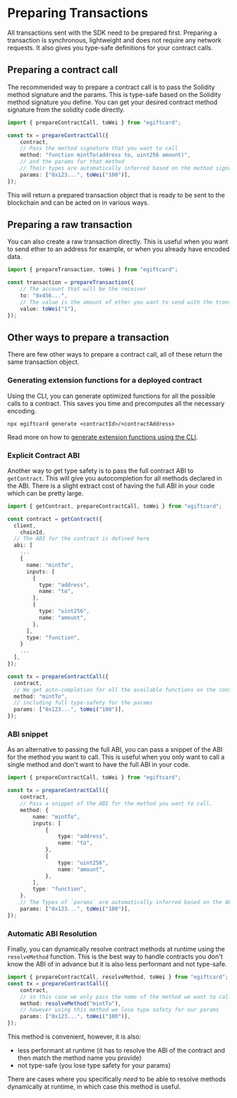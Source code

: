 
# Preparing Transactions

All transactions sent with the SDK need to be prepared first. Preparing a transaction is synchronous, lightweight and does not require any network requests. It also gives you type-safe definitions for your contract calls.

## Preparing a contract call

The recommended way to prepare a contract call is to pass the Solidity method signature and the params. This is type-safe based on the Solidity method signature you define. You can get your desired contract method signature from the solidity code directly.

```ts
import { prepareContractCall, toWei } from "egiftcard";

const tx = prepareContractCall({
	contract,
	// Pass the method signature that you want to call
	method: "function mintTo(address to, uint256 amount)",
	// and the params for that method
	// Their types are automatically inferred based on the method signature
	params: ["0x123...", toWei("100")],
});
```

This will return a prepared transaction object that is ready to be sent to the blockchain and can be acted on in various ways.

## Preparing a raw transaction

You can also create a raw transaction directly. This is useful when you want to send ether to an address for example, or when you already have encoded data.

```ts
import { prepareTransaction, toWei } from "egiftcard";

const transaction = prepareTransaction({
	// The account that will be the receiver
	to: "0x456...",
	// The value is the amount of ether you want to send with the transaction
	value: toWei("1"),
});
```

## Other ways to prepare a transaction

There are few other ways to prepare a contract call, all of these return the same transaction object.

### Generating extension functions for a deployed contract

Using the CLI, you can generate optimized functions for all the possible calls to a contract. This saves you time and precomputes all the necessary encoding.

```shell
npx egiftcard generate <contractId>/<contractAddress>
```

Read more on how to [generate extension functions using the CLI](/cli).

### Explicit Contract ABI

Another way to get type safety is to pass the full contract ABI to `getContract`. This will give you autocompletion for all methods declared in the ABI. There is a slight extract cost of having the full ABI in your code which can be pretty large.

```ts
import { getContract, prepareContractCall, toWei } from "egiftcard";

const contract = getContract({
  client,
	chainId,
  // The ABI for the contract is defined here
  abi: [
    ...
    {
      name: "mintTo",
      inputs: [
        {
          type: "address",
          name: "to",
        },
        {
          type: "uint256",
          name: "amount",
        },
      ],
      type: "function",
    }
    ...
  ],
});

const tx = prepareContractCall({
  contract,
  // We get auto-completion for all the available functions on the contract ABI
  method: "mintTo",
  // including full type-safety for the params
  params: ["0x123...", toWei("100")],
});
```

### ABI snippet

As an alternative to passing the full ABI, you can pass a snippet of the ABI for the method you want to call. This is useful when you only want to call a single method and don't want to have the full ABI in your code.

```ts
import { prepareContractCall, toWei } from "egiftcard";

const tx = prepareContractCall({
	contract,
	// Pass a snippet of the ABI for the method you want to call.
	method: {
		name: "mintTo",
		inputs: [
			{
				type: "address",
				name: "to",
			},
			{
				type: "uint256",
				name: "amount",
			},
		],
		type: "function",
	},
	// The Types of `params` are automatically inferred based on the ABI inputs.
	params: ["0x123...", toWei("100")],
});
```

### Automatic ABI Resolution

Finally, you can dynamically resolve contract methods at runtime using the `resolveMethod` function. This is the best way to handle contracts you don't know the ABI of in advance but it is also less performant and not type-safe.

```ts
import { prepareContractCall, resolveMethod, toWei } from "egiftcard";
const tx = prepareContractCall({
	contract,
	// in this case we only pass the name of the method we want to call
	method: resolveMethod("mintTo"),
	// however using this method we lose type safety for our params
	params: ["0x123...", toWei("100")],
});
```

<Callout title="Please note" variant="info">

This method is convenient, however, it is also:

- less performant at runtime (it has to resolve the ABI of the contract and then match the method name you provide)
- not type-safe (you lose type safety for your params)

There are cases where you specifically _need_ to be able to resolve methods dynamically at runtime, in which case this method is useful.

</Callout>
